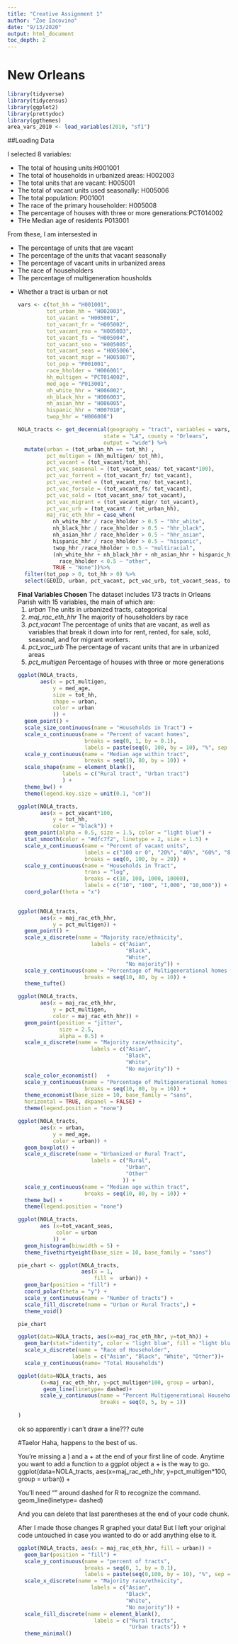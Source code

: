 ```yaml
---
title: "Creative Assignment 1"
author: "Zoe Iacovino"
date: "9/13/2020"
output: html_document
toc_depth: 2
---
```

# New Orleans

```r
library(tidyverse)
library(tidycensus)
library(ggplot2)
library(prettydoc)
library(ggthemes)
area_vars_2010 <- load_variables(2010, "sf1")
```

##Loading Data

I selected 8 variables: 
<ul>
<li> The total of housing units:H001001
<li> The total of households in urbanized areas: H002003
<li> The total units that are vacant: H005001
<li> The total of vacant units used seasonally: H005006
<li> The total population: P001001
<li> The race of the primary householder: H005008
<li> The percentage of houses with three or more generations:PCT014002
<li> THe Median age of residents P013001
</ul>

From these, I am intersested in 
<ul>
<li> The percentage of units that are vacant
<li> The percentage of the units that vacant seasonally
<li> The percentage of vacant units in urbanized areas
<li> The race of householders
<li> The percentage of multigeneration housholds
<li> Whether a tract is urban or not


```r
vars <- c(tot_hh = "H001001",
         tot_urban_hh = "H002003",
         tot_vacant = "H005001",
         tot_vacant_fr = "H005002",
         tot_vacant_rno = "H005003",
         tot_vacant_fs = "H005004",
         tot_vacant_sno = "H005005",
         tot_vacant_seas = "H005006",
         tot_vacant_migr = "H005007",
         tot_pop = "P001001",
         race_hholder = "H006001",
         hh_multigen = "PCT014002",
         med_age = "P013001",
         nh_white_hhr = "H006002",
         nh_black_hhr = "H006003",
         nh_asian_hhr = "H006005",
         hispanic_hhr = "H007010",
         twop_hhr = "H006008")

NOLA_tracts <- get_decennial(geography = "tract", variables = vars,
                           state = "LA", county = "Orleans",
                           output = "wide") %>%
  mutate(urban = (tot_urban_hh == tot_hh) ,
         pct_multigen = (hh_multigen/ tot_hh),
         pct_vacant = (tot_vacant/tot_hh),
         pct_vac_seasonal = (tot_vacant_seas/ tot_vacant*100),
         pct_vac_forrent = (tot_vacant_fr/ tot_vacant),
         pct_vac_rented = (tot_vacant_rno/ tot_vacant),
         pct_vac_forsale = (tot_vacant_fs/ tot_vacant),
         pct_vac_sold = (tot_vacant_sno/ tot_vacant),
         pct_vac_migrant = (tot_vacant_migr/ tot_vacant),
         pct_vac_urb = (tot_vacant / tot_urban_hh),
         maj_rac_eth_hhr = case_when(
           nh_white_hhr / race_hholder > 0.5 ~ "hhr_white",
           nh_black_hhr / race_hholder > 0.5 ~ "hhr_black",
           nh_asian_hhr / race_hholder > 0.5 ~ "hhr_asian",
           hispanic_hhr / race_hholder > 0.5 ~ "hispanic",
           twop_hhr /race_hholder > 0.5 ~ "multiracial",
           (nh_white_hhr + nh_black_hhr + nh_asian_hhr + hispanic_hhr + twop_hhr) /
             race_hholder < 0.5 ~ "other",
           TRUE ~ "None"))%>%
  filter(tot_pop > 0, tot_hh > 0) %>%
  select(GEOID, urban, pct_vacant, pct_vac_urb, tot_vacant_seas, tot_vacant_fr, tot_vacant_rno, tot_vacant_fs, tot_vacant_sno, tot_vacant_migr, pct_vac_seasonal, pct_multigen, maj_rac_eth_hhr, tot_hh, tot_pop, med_age) 
```
<b> Final Variables Chosen </b>
The dataset includes 173 tracts in Orleans Parish with 15 variables, the main of which are: 
<ol>
<li> *urban* The units in urbanized tracts, categorical
<li> *maj_rac_eth_hhr* The majority of householders by race
<li> *pct_vacant* The percentage of units that are vacant, as well as variables that break it down into for rent, rented, for sale, sold, seasonal, and for migrant workers.
<li> *pct_vac_urb* The percentage of vacant units that are in urbanized areas
<li> *pct_multigen* Percentage of houses with three or more generations
</ol>

```r
ggplot(NOLA_tracts, 
       aes(x = pct_multigen,
           y = med_age,
           size = tot_hh,
           shape = urban,
           color = urban
           )) +
  geom_point() +
  scale_size_continuous(name = "Households in Tract") +
  scale_x_continuous(name = "Percent of vacant homes",
                     breaks = seq(0, 1, by = 0.1),
                     labels = paste(seq(0, 100, by = 10), "%", sep = "")) +
  scale_y_continuous(name = "Median age within tract",
                     breaks = seq(10, 80, by = 10)) +
  scale_shape(name = element_blank(), 
              labels = c("Rural tract", "Urban tract")
              ) +
  theme_bw() +
  theme(legend.key.size = unit(0.1, "cm"))
```

```r
ggplot(NOLA_tracts, 
       aes(x = pct_vacant*100,
           y = tot_hh,
           color = "black")) +
  geom_point(alpha = 0.5, size = 1.5, color = "light blue") +
  stat_smooth(color = "#dfc7f2", linetype = 2, size = 1.5) +
  scale_x_continuous(name = "Percent of vacant units",
                     labels = c("100 or 0", "20%", "40%", "60%", "80%", "100%"),
                     breaks = seq(0, 100, by = 20)) +
  scale_y_continuous(name = "Households in Tract",
                     trans = "log",
                     breaks = c(10, 100, 1000, 10000),
                     labels = c("10", "100", "1,000", "10,000")) +
  coord_polar(theta = "x")
  
```
```r
ggplot(NOLA_tracts, 
       aes(x = maj_rac_eth_hhr,
           y = pct_multigen)) +
  geom_point() +
  scale_x_discrete(name = "Majority race/ethnicity",
                       labels = c("Asian",
                                  "Black",
                                  "White",
                                  "No majority")) +
  scale_y_continuous(name = "Percentage of Multigenerational homes within tract",
                     breaks = seq(10, 80, by = 10)) +
  theme_tufte() 
```

```r
ggplot(NOLA_tracts, 
       aes(x = maj_rac_eth_hhr,
           y = pct_multigen,
           color = maj_rac_eth_hhr)) +
  geom_point(position = "jitter",
             size = 2.5,
             alpha = 0.5) +
  scale_x_discrete(name = "Majority race/ethnicity",
                       labels = c("Asian",
                                  "Black",
                                  "White",
                                  "No majority")) +
  scale_color_economist()   +
  scale_y_continuous(name = "Percentage of Multigenerational homes within tract",
                     breaks = seq(10, 80, by = 10)) +
  theme_economist(base_size = 10, base_family = "sans",
  horizontal = TRUE, dkpanel = FALSE) +
  theme(legend.position = "none")
```


```r
ggplot(NOLA_tracts, 
       aes(x = urban,
           y = med_age,
           color = urban)) +
  geom_boxplot() +
  scale_x_discrete(name = "Urbanized or Rural Tract",
                       labels = c("Rural",
                                  "Urban",
                                  "Other"
                                 )) +
  scale_y_continuous(name = "Median age within tract",
                     breaks = seq(10, 80, by = 10)) +
  theme_bw() +
  theme(legend.position = "none")

```
```r

ggplot(NOLA_tracts, 
       aes (x=tot_vacant_seas,
            color = urban
           )) + 
  geom_histogram(binwidth = 5) +
  theme_fivethirtyeight(base_size = 10, base_family = "sans")

```
 
```r
pie_chart <- ggplot(NOLA_tracts, 
                    aes(x = 1, 
                        fill =  urban)) +
  geom_bar(position = "fill") +
  coord_polar(theta = "y") +
  scale_y_continuous(name = "Number of tracts") +
  scale_fill_discrete(name = "Urban or Rural Tracts",) +
  theme_void() 

pie_chart

```

```r
ggplot(data=NOLA_tracts, aes(x=maj_rac_eth_hhr, y=tot_hh)) +
  geom_bar(stat="identity", color = "light blue", fill = "light blue") +
  scale_x_discrete(name = "Race of Householder", 
                 labels = c("Asian", "Black", "White", "Other"))+
  scale_y_continuous(name= "Total Households")
```

```r
ggplot(data=NOLA_tracts, aes
       (x=maj_rac_eth_hhr, y=pct_multigen*100, group = urban), 
        geom_line(linetype= dashed)+
       scale_y_continuous(name = "Percent Multigenerational Households", 
                          breaks = seq(0, 5, by = 1))
  
)
```
ok so apparently i can't draw a line??? cute

#Taelor
Haha, happens to the best of us.

You're missing a ) and a + at the end of your first line of code. Anytime you want to add a function to a ggplot object a + is the way to go. 
ggplot(data=NOLA_tracts, aes(x=maj_rac_eth_hhr, y=pct_multigen*100, group = urban)) +

You'll need "" around dashed for R to recognize the command. 
geom_line(linetype= dashed)

And you can delete that last parentheses at the end of your code chunk.  

After I made those changes R graphed your data! But I left your original code untouched in case you wanted to do or add anything else to it. 




```r
ggplot(NOLA_tracts, aes(x = maj_rac_eth_hhr, fill = urban)) +
  geom_bar(position = "fill") +
  scale_y_continuous(name = "percent of tracts",
                     breaks = seq(0, 1, by = 0.1),
                     labels = paste(seq(0,100, by = 10), "%", sep ="")) +
  scale_x_discrete(name = "Majority race/ethnicity",
                       labels = c("Asian",
                                  "Black",
                                  "White",
                                  "No majority")) +
  scale_fill_discrete(name = element_blank(),
                        labels = c("Rural tracts",
                                   "Urban tracts")) +
  theme_minimal()
```

